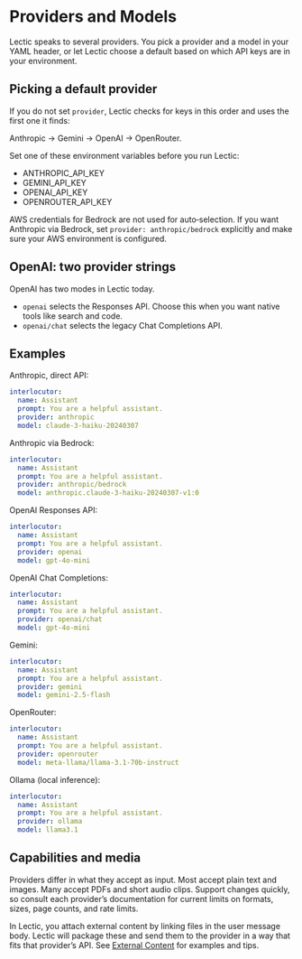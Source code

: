 # Providers and Models

Lectic speaks to several providers. You pick a provider and a model in your
YAML header, or let Lectic choose a default based on which API keys are in
your environment.

## Picking a default provider

If you do not set `provider`, Lectic checks for keys in this order and uses
the first one it finds:

Anthropic → Gemini → OpenAI → OpenRouter.

Set one of these environment variables before you run Lectic:

- ANTHROPIC_API_KEY
- GEMINI_API_KEY
- OPENAI_API_KEY
- OPENROUTER_API_KEY

AWS credentials for Bedrock are not used for auto‑selection. If you want
Anthropic via Bedrock, set `provider: anthropic/bedrock` explicitly and make
sure your AWS environment is configured.

## OpenAI: two provider strings

OpenAI has two modes in Lectic today.

- `openai` selects the Responses API. Choose this when you want native tools
  like search and code.
- `openai/chat` selects the legacy Chat Completions API.

## Examples

Anthropic, direct API:

```yaml
interlocutor:
  name: Assistant
  prompt: You are a helpful assistant.
  provider: anthropic
  model: claude-3-haiku-20240307
```

Anthropic via Bedrock:

```yaml
interlocutor:
  name: Assistant
  prompt: You are a helpful assistant.
  provider: anthropic/bedrock
  model: anthropic.claude-3-haiku-20240307-v1:0
```

OpenAI Responses API:

```yaml
interlocutor:
  name: Assistant
  prompt: You are a helpful assistant.
  provider: openai
  model: gpt-4o-mini
```

OpenAI Chat Completions:

```yaml
interlocutor:
  name: Assistant
  prompt: You are a helpful assistant.
  provider: openai/chat
  model: gpt-4o-mini
```

Gemini:

```yaml
interlocutor:
  name: Assistant
  prompt: You are a helpful assistant.
  provider: gemini
  model: gemini-2.5-flash
```

OpenRouter:

```yaml
interlocutor:
  name: Assistant
  prompt: You are a helpful assistant.
  provider: openrouter
  model: meta-llama/llama-3.1-70b-instruct
```

Ollama (local inference):

```yaml
interlocutor:
  name: Assistant
  prompt: You are a helpful assistant.
  provider: ollama
  model: llama3.1
```

## Capabilities and media

Providers differ in what they accept as input. Most accept plain text and
images. Many accept PDFs and short audio clips. Support changes quickly, so
consult each provider's documentation for current limits on formats, sizes,
page counts, and rate limits.

In Lectic, you attach external content by linking files in the user message
body. Lectic will package these and send them to the provider in a way that
fits that provider's API. See [External
Content](./context_management/01_external_content.qmd) for examples and tips.
